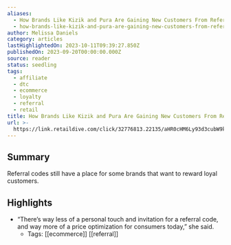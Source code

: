 ```yaml
---
aliases:
  - How Brands Like Kizik and Pura Are Gaining New Customers From Referral Codes
  - how-brands-like-kizik-and-pura-are-gaining-new-customers-from-referral-codes
author: Melissa Daniels
category: articles
lastHighlightedOn: 2023-10-11T09:39:27.850Z
publishedOn: 2023-09-20T00:00:00.000Z
source: reader
status: seedling
tags:
  - affiliate
  - dtc
  - ecommerce
  - loyalty
  - referral
  - retail
title: How Brands Like Kizik and Pura Are Gaining New Customers From Referral Codes
url: >-
  https://link.retaildive.com/click/32776813.22135/aHR0cHM6Ly93d3cubW9kZXJucmV0YWlsLmNvL21hcmtldGluZy9ob3ctYnJhbmRzLWxpa2Uta2l6aWstYW5kLXB1cmEtYXJlLWdhaW5pbmctbmV3LWN1c3RvbWVycy1mcm9tLXJlZmVycmFsLWNvZGVzLz91dG1fY2FtcGFpZ249bW9kZXJucmV0YWlsZGlzJnV0bV9tZWRpdW09cnNzJnV0bV9zb3VyY2U9Z2VuZXJhbC1yc3M/637e582e0821e0a3d7090092Bc4e730f3
---
```

## Summary

Referral codes still have a place for some brands that want to reward loyal customers.

## Highlights

- “There’s way less of a personal touch and invitation for a referral code, and way more of a price optimization for consumers today,” she said.
    - Tags: [[ecommerce]] [[referral]]
